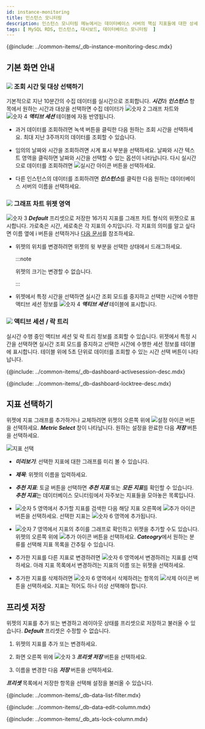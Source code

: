 ```yaml
---
id: instance-monitoring
title: 인스턴스 모니터링
description: 인스턴스 모니터링 메뉴에서는 데이터베이스 서버의 핵심 지표들에 대한 상세 정보를 실시간으로 확인할 수 있습니다.
tags: [ MySQL RDS, 인스턴스, 대시보드, 데이터베이스 모니터링  ]
---
```



{@include: ../common-items/_db-instance-monitoring-desc.mdx}

## 기본 화면 안내

<ProdImg img='db-instance-monitoring' ext='.png' desc='인스턴스 모니터링' />

### ![](/img/number-01.png) 조회 시간 및 대상 선택하기

기본적으로 지난 10분간의 수집 데이터를 실시간으로 조회합니다. ***시간***과 ***인스턴스*** 항목에서 원하는 시간과 대상을 선택하면 수집 데이터가 ![숫자 2](/img/number-02.png) 그래프 차트와 ![숫자 4](/img/number-04.png) ***액티브 세션*** 테이블에 자동 반영됩니다.

* 과거 데이터를 조회하려면 녹색 버튼을 클릭한 다음 원하는 조회 시간을 선택하세요. 최대 지난 3주까지의 데이터를 조회할 수 있습니다. 

* 임의의 날짜와 시간을 조회하려면 시계 표시 부분을 선택하세요. 날짜와 시간 텍스트 영역을 클릭하면 날짜와 시간을 선택할 수 있는 옵션이 나타납니다. 다시 실시간으로 데이터를 조회하려면 ![실시간 아이콘](/img/ico-play-time.svg) 버튼을 선택하세요.

* 다른 인스턴스의 데이터를 조회하려면 ***인스턴스***를 클릭한 다음 원하는 데이터베이스 서버의 이름을 선택하세요.


### ![](/img/number-02.png) 그래프 차트 위젯 영역

![숫자 3](/img/number-03.png) ***Default*** 프리셋으로 저장한 16가지 지표를 그래프 차트 형식의 위젯으로 표시합니다. 가로축은 시간, 세로축은 각 지표의 수치입니다. 각 지표의 의미를 알고 싶다면 이름 옆에 <span class='mark'>i</span> 버튼을 선택하거나 [다음 문서](metrics-data-list)를 참조하세요.

* 위젯의 위치를 변경하려면 위젯의 윗 부분을 선택한 상태에서 드래그하세요.

  :::note

  위젯의 크기는 변경할 수 없습니다.

  :::

* 위젯에서 특정 시간을 선택하면 실시간 조회 모드를 중지하고 선택한 시간에 수행한 액티브 세션 정보를 ![숫자 4](/img/number-04.png) ***액티브 세션*** 테이블에 표시합니다.

### ![](/img/number-04.png) 액티브 세션 / 락 트리

실시간 수행 중인 액티브 세션 및 락 트리 정보를 조회할 수 있습니다. 위젯에서 특정 시간을 선택하면 실시간 조회 모드를 중지하고 선택한 시간에 수행한 세션 정보를 테이블에 표시합니다. 테이블 위에 5초 단위로 데이터를 조회할 수 있는 시간 선택 버튼이 나타납니다.

{@include: ../common-items/_db-dashboard-activesession-desc.mdx}

{@include: ../common-items/_db-dashboard-locktree-desc.mdx}

## 지표 선택하기

위젯에 지표 그래프를 추가하거나 교체하려면 위젯의 오른쪽 위에 ![설정 아이콘](/img/ico-setting.svg) 버튼을 선택하세요. ***Metric Select*** 창이 나타납니다. 원하는 설정을 완료한 다음 ***저장*** 버튼을 선택하세요.

![지표 선택](/img/mysql-rds-merics-select.png)

* ***미리보기***: 선택한 지표에 대한 그래프를 미리 볼 수 있습니다.

* ***제목***: 위젯의 이름을 입력하세요.

* ***추천 지표***: 토글 버튼을 선택하면 ***추천 지표*** 또는 ***모든 지표***를 확인할 수 있습니다. ***추천 지표***는 데이터베이스 모니터링에서 자주보는 지표들을 모아놓은 목록입니다.

* ![숫자 5](/img/number-05.png) 영역에서 추가할 지표를 검색한 다음 해당 지표 오른쪽에 ![추가 아이콘](/img/ico-add.svg) 버튼을 선택하세요. 선택한 지표는 ![숫자 6](/img/number-06.png) 영역에 추가됩니다.

* ![숫자 7](/img/ic-number-07.svg) 영역에서 지표의 추이를 그래프로 확인하고 위젯을 추가할 수도 있습니다. 위젯의 오른쪽 위에 ![추가 아이콘](/img/ico-add.svg) 버튼을 선택하세요. ***Cateogry***에서 원하는 분류를 선택해 지표 목록을 간추릴 수 있습니다.

* 추가한 지표를 다른 지표로 변경하려면 ![숫자 6](/img/number-06.png) 영역에서 변경하려는 지표를 선택하세요. 아래 지표 목록에서 변경하려는 지표의 이름 또는 위젯을 선택하세요.

* 추가한 지표를 삭제하려면 ![숫자 6](/img/number-06.png) 영역에서 삭제하려는 항목의 ![삭제 아이콘](/img/ico-trash.svg) 버튼을 선택하세요. 지표는 적어도 하나 이상 선택해야 합니다.

## 프리셋 저장

위젯의 지표를 추가 또는 변경하고 레이아웃 상태를 프리셋으로 저장하고 불러올 수 있습니다. ***Default*** 프리셋은 수정할 수 없습니다. 

1. 위젯의 지표를 추가 또는 변경하세요.

1. 화면 오른쪽 위에 ![숫자 3](/img/number-03.png) ***프리셋 저장*** 버튼을 선택하세요. 

1. 이름을 변경한 다음 ***저장*** 버튼을 선택하세요.

***프리셋*** 목록에서 저장한 항목을 선택해 설정을 불러올 수 있습니다.

<!-- 데이터 필터링 -->
{@include: ../common-items/_db-data-list-filter.mdx}

<!-- 컬럼 변경하기 -->
{@include: ../common-items/_db-data-edit-column.mdx}

<!-- 컬럼 목록 추가 -->
{@include: ../common-items/_db_ats-lock-column.mdx}  